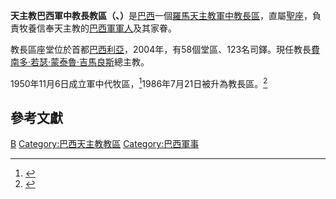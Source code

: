 {{Infobox diocese
|name = 巴西軍中教長區
|jurisdiction = 
|latin = Ordinariate Militaris Ad Brasilli
|local = {{lang|pt|Ordinariado Militar do Brasil}}{{pt}}
|border = catholic
|image = 
|image_size = 
|caption = 
|location = {{BRA}}
|territory =
|rite = 羅馬禮
|patron = 
|province = 直屬聖座
|established = 1950年
|cathedral = 和平之-{后}-主教座堂
|co-cathedral = 
|leadership = 
|ordinary = [[費南多·若瑟·蒙泰魯·吉馬良斯|費南多·若瑟·蒙泰魯·吉馬良斯]]
|coadjutor bishop = 
|auxiliary = 
|emeritus = 
|vicar general = 
|chancery = 
|procura =
|title1 = 
|title1_name = 
|title2 = 
|title2_name = 
|title3 = 
|title3_name = 
|population = 
|parishes = 
|churches = 
|congregations = 
|secular priests = 144
|image2 = 
|image2_size = 
|image2_alt = 
|caption2 = 
|curia = 
|address = 
|telephone_no = 
|website = 
|footnote =  
}}
'''天主教巴西軍中教長教區（{{lang-la|Ordinariate Militaris Ad Brasilli}}、{{lang-pt|Ordinariado Militar do Brasil}}）'''是[[巴西|巴西]]一個[[羅馬天主教|羅馬天主教]][[軍中教長區|軍中教長區]]，直屬[[聖座|聖座]]，負責牧養信奉天主教的[[巴西軍隊|巴西軍軍人]]及其家眷。

教長區座堂位於首都[[巴西利亞|巴西利亞]]，2004年，有58個堂區、123名司鐸。現任教長[[費南多·若瑟·蒙泰魯·吉馬良斯|費南多·若瑟·蒙泰魯·吉馬良斯]]總主教。

1950年11月6日成立軍中代牧區，<ref>{{cite journal
|journal=[[宗座公報|宗座公報]]
|publisher=梵蒂岡出版社
|date=1951年
|volume=43
|title=''Ad consulendum spirituali''
|page=91
|url=http://www.vatican.va/archive/aas/documents/AAS%2043%20%5B1951%5D%20-%20ocr.pdf
|access-date=2014-11-02
|archive-date=2012-08-09
|archive-url=https://www.webcitation.org/69mL2255U?url=http://www.vatican.va/archive/aas/documents/AAS%2043%20%5B1951%5D%20-%20ocr.pdf
|dead-url=no
}}</ref>1986年7月21日被升為教長區。<ref>{{Cite web |url=http://www.vatican.va/holy_father/john_paul_ii/apost_constitutions/documents/hf_jp-ii_apc_19860421_spirituali-militum-curae_lt.html |title=升為教長區的宗座憲令 |accessdate=2014-11-02 |archive-date=2011-11-03 |archive-url=https://web.archive.org/web/20111103080952/http://www.vatican.va/holy_father/john_paul_ii/apost_constitutions/documents/hf_jp-ii_apc_19860421_spirituali-militum-curae_lt.html |dead-url=no }}</ref>

==參考文獻==
{{reflist}}
{{軍中教長區}}
[[Category:軍中教長區|B]]
[[Category:巴西天主教教區|Category:巴西天主教教區]]
[[Category:巴西軍事|Category:巴西軍事]]
